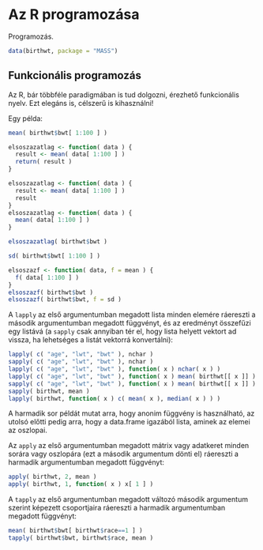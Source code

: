 # Az R programozása

Programozás.

```r
data(birthwt, package = "MASS")
```

## Funkcionális programozás

Az R, bár többféle paradigmában is tud dolgozni, érezhető funkcionális nyelv. Ezt elegáns is, célszerű is kihasználni!

Egy példa:
```r
mean( birthwt$bwt[ 1:100 ] )

elsoszazatlag <- function( data ) {
  result <- mean( data[ 1:100 ] )
  return( result )
}

elsoszazatlag <- function( data ) {
  result <- mean( data[ 1:100 ] )
  result
}
elsoszazatlag <- function( data ) {
  mean( data[ 1:100 ] )
}

elsoszazatlag( birthwt$bwt )

sd( birthwt$bwt[ 1:100 ] )

elsoszazf <- function( data, f = mean ) {
  f( data[ 1:100 ] )
}
elsoszazf( birthwt$bwt )
elsoszazf( birthwt$bwt, f = sd )
```

A `lapply` az első argumentumban megadott lista minden elemére ráereszti a második argumentumban megadott függvényt, és az eredményt összefűzi egy listává (a `sapply` csak annyiban tér el, hogy lista helyett vektort ad vissza, ha lehetséges a listát vektorrá konvertálni):
```r
lapply( c( "age", "lwt", "bwt" ), nchar )
sapply( c( "age", "lwt", "bwt" ), nchar )
lapply( c( "age", "lwt", "bwt" ), function( x ) nchar( x ) )
lapply( c( "age", "lwt", "bwt" ), function( x ) mean( birthwt[[ x ]] ) )
sapply( c( "age", "lwt", "bwt" ), function( x ) mean( birthwt[[ x ]] ) )
sapply( birthwt, mean )
lapply( birthwt, function( x ) c( mean( x ), median( x ) ) )
```

A harmadik sor példát mutat arra, hogy anonim függvény is használható, az utolsó előtti pedig arra, hogy a data.frame igazából lista, aminek az elemei az oszlopai.

Az `apply` az első argumentumban megadott mátrix vagy adatkeret minden sorára vagy oszlopára (ezt a második argumentum dönti el) ráereszti a harmadik argumentumban megadott függvényt:
```r
apply( birthwt, 2, mean )
apply( birthwt, 1, function( x ) x[ 1 ] )

```

A `tapply` az első argumentumban megadott változó második argumentum szerint képezett csoportjaira ráereszti a harmadik argumentumban megadott függvényt:
```r
mean( birthwt$bwt[ birthwt$race==1 ] )
tapply( birthwt$bwt, birthwt$race, mean )
```

